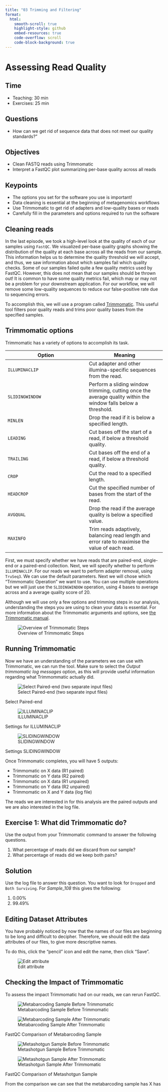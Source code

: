 ```yaml
---
title: "03 Trimming and Filtering"
format:
  html:
    smooth-scroll: true
    highlight-style: github 
    embed-resources: true
    code-overflow: scroll
    code-block-background: true
---
```


# Assessing Read Quality {#sec-assessing-read-quality}

::: {.callout-note icon="false"}
## Time

-   Teaching: 30 min
-   Exercises: 25 min
:::

::: {.callout-tip icon="false"}
## Questions

-   How can we get rid of sequence data that does not meet our quality standards?"
:::

::: {.callout-warning icon="false"}
## Objectives

-	Clean FASTQ reads using Trimmomatic
-	Interpret a FastQC plot summarizing per-base quality across all reads

:::

::: {.callout-caution icon="false"}
## Keypoints

-	The options you set for the software you use is important!
-	Data cleaning is essential at the beginning of metagenomics workflows
-	Use Trimmomatic to get rid of adapters and low-quality bases or reads
-	Carefully fill in the parameters and options required to run the software

:::


## Cleaning reads

In the last episode, we took a high-level look at the quality
of each of our samples using `FastQC`. We visualized per-base quality
graphs showing the distribution of the quality at each base across
all the reads from our sample. This information helps us to determine 
the quality threshold we will accept, and thus, we saw information about
which samples fail which quality checks. Some of our samples failed 
quite a few quality metrics used by FastQC. However, this does not mean
that our samples should be thrown out! It is common to have some 
quality metrics fail, which may or may not be a problem for your 
downstream application. For our workflow, we will remove some low-quality sequences to reduce our false-positive rate due to 
sequencing errors.

To accomplish this, we will use a program called
[Trimmomatic](http://www.usadellab.org/cms/?page=trimmomatic). This 
useful tool filters poor quality reads and trims poor quality bases 
from the specified samples.

## Trimmomatic options

Trimmomatic has a variety of options to accomplish its task. 

|Option        | Meaning     |
|--------------|-------------|
| `ILLUMINACLIP` | Cut adapter and other illumina-specific sequences from the read. |
| `SLIDINGWINDOW` | Perform a sliding window trimming, cutting once the average quality within the window falls below a threshold. |
| `MINLEN` | Drop the read if it is below a specified length. |
| `LEADING` | Cut bases off the start of a read, if below a threshold quality. |
| `TRAILING` | Cut bases off the end of a read, if below a threshold quality. |
| `CROP` | Cut the read to a specified length. |
| `HEADCROP` | Cut the specified number of bases from the start of the read. |
| `AVGQUAL` | Drop the read if the average quality is below a specified value. |
| `MAXINFO` | Trim reads adaptively, balancing read length and error rate to maximise the value of each read. |

First, we must specify whether we have reads that are paired-end, single-end or a paired-end collection. 
Next, we will specify whether to perform `ILLUMINACLIP`.  For our reads we want to perform adapter removal, using `TruSeq3`.
We can use the default parameters.  Next we will chose which "Trimmomatic Operation" we want to use.  You can use
multiple operations but we will just use the `SLIDINGWINDOW` operation, using 4 bases to average across and a average quality score of 20.

Although we will use only a few options and trimming steps in our analysis, understanding the steps you are using to
clean your data is essential. For more information about the Trimmomatic arguments and options, see [the Trimmomatic manual](http://www.usadellab.org/cms/uploads/supplementary/Trimmomatic/TrimmomaticManual_V0.32.pdf).

![Overview of Trimmomatic Steps](fig/03-01.png)

## Running Trimmomatic

Now we have an understanding of the parameters we can use with Trimmomatic, we can run the tool.  Make sure to select 
the *Output trimmomatic log messages* option, as this will provide useful information regarding what Trimmommatic actually did.

::: {#fig-trimmomatic}

![Select Paired-end (two separate input files)](fig/03-02.png)

Select Paired-end
:::

::: {#fig-trimmomatic}
![ILLUMINACLIP](fig/03-03.png)

Settings for ILLUMINACLIP
:::

::: {#fig-trimmomatic}
![SLIDINGWINDOW](fig/03-04.png)

Settings SLIDINGWINDOW
:::

Once Trimmomatic completes, you will have 5 outputs:

+ Trimmomatic on X data (R1 paired)
+ Trimmomatic on Y data (R2 paired)
+ Trimmomatic on X data (R1 unpaired)
+ Trimmomatic on Y data (R2 unpaired)
+ Trimmomatic on X and Y data (log file)

The reads we are interested in for this analysis are the paired outputs and we are also interested in the log file.

::: {.callout-tip icon="false"}

## Exercise 1: What did Trimmomatic do?

Use the output from your Trimmomatic command to answer the following questions.

1) What percentage of reads did we discard from our sample?
2) What percentage of reads did we keep both pairs?

:::

::: {.callout-tip collapse="true" icon="false"}

## Solution

Use the log file to answer this question.  You want to look for `Dropped` and `Both Surviving`. 
For *Sample_108* this gives the following:

1) 0.00%
2) 99.49%

:::

## Editing Dataset Attributes

You have probably noticed by now that the names of our files are beginning to be long and difficult to decipher.
Therefore, we should edit the data attributes of our files, to give more descriptive names.

To do this, click the "pencil" icon and edit the name, then click "Save". 

![Edit attribute](fig/03-05.png)


## Checking the Impact of Trimmomatic

To assess the impact Trimmomatic had on our reads, we can rerun FastQC.

::: {#fig-fastqc-comp layout-ncol=2}

![Metabarcoding Sample Before Trimmomatic](fig/03-06.png){#fig-msbt}


![Metabarcoding Sample After Trimmomatic](fig/03-07.png){#fig-msat}

FastQC Comparison of Metabarcoding Sample
:::

::: {#fig-fastqc-comp layout-ncol=2}

![Metashotgun Sample Before Trimmomatic](fig/03-06.png){#fig-msbt2}


![Metashotgun Sample After Trimmomatic](fig/03-07.png){#fig-msat2}

FastQC Comparison of Metashotgun Sample
:::

From the comparison we can see that the metabarcoding sample has X has 

